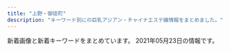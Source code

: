 ```yaml
---
title: "上野・御徒町"
description: "キーワード別にの巨乳アジアン・チャイナエステ嬢情報をまとめました。"
---
```


新着画像と新着キーワードをまとめています。
2021年05月23日の情報です。

<DmmAffiliateIns />
<KeywordTable
  shops={
    [
    {
        "name": "Dear -\u30c7\u30a3\u30a2-",
        "img_links": [],
        "station": "JR\u5fa1\u5f92\u753a\u99c5\u5317\u53e3",
        "url": "https://re.uouono.com/",
        "keywords": {}
    },
    {
        "keywords": {
            "D": 12,
            "87": 8,
            "86": 4,
            "84": 4,
            "C": 11
        },
        "name": "\u7652\u3057\u306e\u5bb6",
        "url": "http://www.iyashinoie-ueno.com/",
        "img_links": [
            "http://www.iyashinoie-ueno.com/files/018.jpg",
            "http://www.iyashinoie-ueno.com/images/staff_top2.jpg",
            "http://www.iyashinoie-ueno.com/files/001-02.jpg",
            "http://www.iyashinoie-ueno.com/files/018-02.jpg",
            "http://www.iyashinoie-ueno.com/images/end.jpg",
            "http://www.iyashinoie-ueno.com/files/001.jpg",
            "http://www.iyashinoie-ueno.com/images/staff_top.jpg",
            "http://www.iyashinoie-ueno.com/files/014-02.jpg",
            "http://www.iyashinoie-ueno.com/images/news_top.jpg",
            "http://www.iyashinoie-ueno.com/images/mobile.jpg",
            "http://www.iyashinoie-ueno.com/images/pick1.jpg",
            "http://www.iyashinoie-ueno.com/images/newgirls_top.jpg",
            "http://www.iyashinoie-ueno.com/files/014.jpg",
            "http://www.iyashinoie-ueno.com/files/019-02.jpg",
            "http://www.iyashinoie-ueno.com/images/top2.jpg",
            "http://www.iyashinoie-ueno.com/files/019.jpg"
        ],
        "station": "JR\u4e0a\u91ce\u99c5\u6d45\u8349\u53e3"
    },
    {
        "station": "JR\u5fa1\u5f92\u753a\u99c5\u5357\u53e3",
        "name": "\u30ab\u30eb\u30de\u30ea\u30be\u30fc\u30c8\uff06\u30b9\u30d1",
        "img_links": [
            "http://esthe-massage.black/images/tit4.png",
            "http://esthe-massage.black/images/cg10.jpg",
            "http://esthe-massage.black/images/index_bn_03.jpg",
            "http://esthe-massage.black/images/sta11.jpg",
            "http://esthe-massage.black/images/cg6.jpg",
            "http://esthe-massage.black/images/top.jpg",
            "http://esthe-massage.black/images/sys02.jpg",
            "http://esthe-massage.black/images/sta8.jpg",
            "http://esthe-massage.black/images/cg11.jpg",
            "http://esthe-massage.black/images/cg3.jpg",
            "http://esthe-massage.black/images/index_an_03.jpg",
            "http://esthe-massage.black/images/footer.jpg",
            "http://esthe-massage.black/images/cg8.jpg",
            "http://esthe-massage.black/images/index_an_04.jpg",
            "http://esthe-massage.black/images/index_bn_05.jpg",
            "http://esthe-massage.black/images/cg1.jpg",
            "http://esthe-massage.black/images/sys01.jpg",
            "http://esthe-massage.black/images/index_an_02.jpg",
            "http://esthe-massage.black/images/link_3.jpg",
            "http://esthe-massage.black/images/cg2.jpg",
            "http://esthe-massage.black/images/index_bn_02.jpg",
            "http://esthe-massage.black/images/sys03.jpg",
            "http://esthe-massage.black/images/index_an_06.jpg",
            "http://esthe-massage.black/images/tit5.png",
            "http://esthe-massage.black/images/cg12.jpg",
            "http://esthe-massage.black/images/te.png",
            "http://esthe-massage.black/images/sta3.jpg",
            "http://esthe-massage.black/images/cg5.jpg",
            "http://esthe-massage.black/images/sta10.jpg",
            "http://esthe-massage.black/images/tit2.png",
            "http://esthe-massage.black/images/sta12.jpg",
            "http://esthe-massage.black/images/sta6.jpg",
            "http://esthe-massage.black/images/sta5.jpg",
            "http://esthe-massage.black/images/index_bn_06.jpg",
            "http://esthe-massage.black/images/index_bn_01.jpg",
            "http://esthe-massage.black/images/acc.jpg",
            "http://esthe-massage.black/images/sta7.jpg",
            "http://esthe-massage.black/images/cg4.jpg",
            "http://esthe-massage.black/images/sta2.jpg",
            "http://esthe-massage.black/images/cg7.jpg",
            "http://esthe-massage.black/images/sta1.jpg",
            "http://esthe-massage.black/images/tit1.png",
            "http://esthe-massage.black/images/index_an_01.jpg",
            "http://esthe-massage.black/images/qr.jpg",
            "http://cdn.dino-es.com/images/logo/88x31DinoEs.png",
            "http://esthe-massage.black/images/index_an_05.jpg"
        ],
        "keywords": {
            "D": 16,
            "84": 8,
            "E": 4,
            "C": 4,
            "89": 4,
            "82": 30
        },
        "url": "http://esthe-massage.black/"
    },
    {
        "keywords": {},
        "img_links": [],
        "station": "JR\u5fa1\u5f92\u753a\u99c5\u5317\u53e3",
        "url": "http://ndyjp.com/",
        "name": "\u7652\u3057\u30d9\u30b9\u30c8"
    },
    {
        "name": "\u6708\u591c",
        "url": "http://www.rosa-es.info/",
        "station": "JR\u4e0a\u91ce\u99c5\u6d45\u8349\u53e3",
        "img_links": [
            "http://www.rosa-es.info/img/pic/int3.jpg",
            "http://www.rosa-es.info/staff/yuki2.jpg",
            "http://www.rosa-es.info/img/pic/int2.jpg",
            "http://www.rosa-es.info/img/loader.png",
            "http://www.rosa-es.info/staff/rara.jpg",
            "http://www.rosa-es.info/img/pic/slide_2.jpg",
            "http://www.rosa-es.info/img/pic/int4.jpg",
            "http://www.rosa-es.info/staff/yuri.jpg",
            "http://www.rosa-es.info/staff/koko1.jpg",
            "http://www.rosa-es.info/staff/yumi1.jpg",
            "http://www.rosa-es.info/staff/yuri2.jpg",
            "http://www.rosa-es.info/staff/nana.jpg",
            "http://www.rosa-es.info/staff/nana1.jpg",
            "http://www.rosa-es.info/staff/yumi.jpg",
            "http://www.rosa-es.info/staff/koko.jpg",
            "http://www.rosa-es.info/staff/yuri1.jpg",
            "http://www.rosa-es.info/staff/yuki1.jpg",
            "http://www.rosa-es.info/img/pic/slide_1.jpg",
            "http://www.rosa-es.info/staff/yumi2.jpg",
            "http://www.rosa-es.info/img/pic/int1.jpg",
            "http://www.rosa-es.info/staff/rara1.jpg",
            "http://www.rosa-es.info/staff/rara2.jpg",
            "http://www.rosa-es.info/staff/koko2.jpg",
            "http://www.rosa-es.info/staff/yuki.jpg",
            "http://www.rosa-es.info/staff/nana2.jpg"
        ],
        "keywords": {
            "E": 6,
            "85": 1,
            "D": 4,
            "88": 1,
            "86": 2,
            "89": 1,
            "87": 1,
            "C": 2
        }
    },
    {
        "name": "\u7652\u3057\u306e\u5bb6",
        "img_links": [
            "http://www.iyashinoie.mensest.com/files/002.jpg",
            "http://www.iyashinoie.mensest.com/img/stb.jpg",
            "http://www.iyashinoie.mensest.com/img/stt.jpg",
            "http://www.iyashinoie.mensest.com/files/006.jpg",
            "http://www.iyashinoie.mensest.com/img/nav-006.png",
            "http://www.iyashinoie.mensest.com/img/nav-003.png",
            "http://www.iyashinoie.mensest.com/files/001.jpg",
            "http://www.iyashinoie.mensest.com/files/003.jpg",
            "http://www.iyashinoie.mensest.com/img/tel.png",
            "http://www.iyashinoie.mensest.com/img/nav-001.png",
            "http://www.iyashinoie.mensest.com/img/nav-005.png",
            "http://www.iyashinoie.mensest.com/img/nav-002.png",
            "http://www.iyashinoie.mensest.com/img/top01.png",
            "http://www.iyashinoie.mensest.com/files/005.jpg",
            "http://www.iyashinoie.mensest.com/img/nav-004.png"
        ],
        "station": "\u6d45\u8349\u99c5",
        "keywords": {
            "C": 1,
            "86": 2,
            "87": 3,
            "D": 4
        },
        "url": "http://www.iyashinoie.mensest.com/"
    },
    {
        "img_links": [
            "http://rlx-sln.com/media/sites/9/2020/07/top-1.jpg",
            "http://rlx-sln.com/media/sites/9/2021/03/flash1.jpg",
            "http://rlx-sln.com/media/sites/9/elementor/thumbs/3-p4vcsirf2pwoegxv22jwfvv8tgr5spuhbe5nui6oc8.jpg",
            "http://rlx-sln.com/media/sites/9/2021/03/2.jpg",
            "http://rlx-sln.com/media/sites/9/2021/03/3.jpg",
            "http://rlx-sln.com/media/sites/9/elementor/thumbs/2-p4vcs2s5ujasx3l2ndn8rhwepwxx5v31l72eosuda0.jpg",
            "http://rlx-sln.com/media/sites/9/elementor/thumbs/1-p4vcrlv2finn449ne6byim640z9bbb7vivbo1tjge0.jpg",
            "http://rlx-sln.com/media/sites/9/2021/04/1.jpg",
            "http://rlx-sln.com/media/sites/9/2021/03/flash2.jpg",
            "http://rlx-sln.com/media/sites/9/2021/04/1-1.jpg",
            "http://rlx-sln.com/media/sites/9/2021/04/2.jpg",
            "http://rlx-sln.com/media/sites/9/2021/03/1.jpg"
        ],
        "name": "yoyo20\u30fbyoyo\u306f\u305f\u3061",
        "keywords": {
            "D": 56,
            "87": 28,
            "83": 14,
            "85": 14,
            "E": 14,
            "82": 14,
            "86": 14,
            "88": 42,
            "89": 14,
            "C": 70
        },
        "station": "\u6d45\u8349\u99c5A1\u51fa\u53e3",
        "url": "http://rlx-sln.com/"
    },
    {
        "name": "\u30e1\u30a2\u30ea\u30fc",
        "keywords": {},
        "station": "JR\u4e0a\u91ce\u99c5\u5165\u8c37\u53e3",
        "url": "http://mary.est-u.com/",
        "img_links": [
            "http://mary.est-u.com/images/index_01.jpg",
            "http://mary.est-u.com/images/cc.jpg",
            "http://mary.est-u.com/images/s1.jpg",
            "http://mary.est-u.com/images/index_07.jpg",
            "http://mary.est-u.com/images/index_14.jpg",
            "http://mary.est-u.com/images/index_03.jpg",
            "http://mary.est-u.com/images/index_02.jpg",
            "http://mary.est-u.com/images/2.jpg"
        ]
    },
    {
        "keywords": {
            "E": 13,
            "G": 26,
            "88": 26,
            "F": 7,
            "86": 26,
            "D": 59,
            "87": 46,
            "89": 7
        },
        "station": "JR\u5fa1\u5f92\u753a\u99c5\u5317\u53e3",
        "img_links": [
            "http://www.yumenokoi.masg.info/files/006.jpg",
            "http://www.yumenokoi.masg.info/files/025-02.jpg",
            "http://www.yumenokoi.masg.info/photo_news/upimg/63687607e4ea1479a4_0.jpg",
            "http://www.yumenokoi.masg.info/files/017-02.jpg",
            "http://www.yumenokoi.masg.info/files/015.jpg",
            "http://www.yumenokoi.masg.info/images/tel2.png",
            "http://www.yumenokoi.masg.info/images/service/s05.jpg",
            "http://www.yumenokoi.masg.info/files/010.jpg",
            "http://www.yumenokoi.masg.info/files/025.jpg",
            "http://www.yumenokoi.masg.info/images/slider-img001.jpg",
            "http://www.yumenokoi.masg.info/files/009.jpg",
            "http://www.yumenokoi.masg.info/images/m4.jpg",
            "http://www.yumenokoi.masg.info/images/m2.jpg",
            "http://www.yumenokoi.masg.info/files/018.jpg",
            "http://www.yumenokoi.masg.info/images/rsubt7.png",
            "http://www.yumenokoi.masg.info/images/rsubt5.png",
            "http://www.yumenokoi.masg.info/files/023.jpg",
            "http://www.yumenokoi.masg.info/files/023-02.jpg",
            "http://www.yumenokoi.masg.info/files/002.jpg",
            "http://www.yumenokoi.masg.info/files/006-02.jpg",
            "http://www.yumenokoi.masg.info/files/010-02.jpg",
            "http://www.yumenokoi.masg.info/files/026-02.jpg",
            "http://www.yumenokoi.masg.info/files/018-02.jpg",
            "http://www.yumenokoi.masg.info/files/024-02.jpg",
            "http://www.yumenokoi.masg.info/files/011-02.jpg",
            "http://www.yumenokoi.masg.info/files/008-02.jpg",
            "http://www.yumenokoi.masg.info/files/027.jpg",
            "http://www.yumenokoi.masg.info/images/service/s06.jpg",
            "http://www.yumenokoi.masg.info/files/011.jpg",
            "http://www.yumenokoi.masg.info/files/015-02.jpg",
            "http://www.yumenokoi.masg.info/images/slider-img002.jpg",
            "http://www.yumenokoi.masg.info/images/rsubt6.png",
            "http://www.yumenokoi.masg.info/images/b-tel.png",
            "http://www.yumenokoi.masg.info/files/027-02.jpg",
            "http://www.yumenokoi.masg.info/files/009-02.jpg",
            "http://www.yumenokoi.masg.info/files/021.jpg",
            "http://www.yumenokoi.masg.info/files/016-02.jpg",
            "http://www.yumenokoi.masg.info/images/service/s04.jpg",
            "http://www.yumenokoi.masg.info/files/021-02.jpg",
            "http://www.yumenokoi.masg.info/files/016.jpg",
            "http://www.yumenokoi.masg.info/images/rsubt4.png",
            "http://www.yumenokoi.masg.info/images/rsubt2.png",
            "http://www.yumenokoi.masg.info/images/service/s02.jpg",
            "http://www.yumenokoi.masg.info/images/service/s01.jpg",
            "http://www.yumenokoi.masg.info/files/002-02.jpg",
            "http://www.yumenokoi.masg.info/images/b-online.png",
            "http://www.yumenokoi.masg.info/images/m3.jpg",
            "http://www.yumenokoi.masg.info/files/008.jpg",
            "http://www.yumenokoi.masg.info/images/rsubt3.png",
            "http://www.yumenokoi.masg.info/files/026.jpg",
            "http://www.yumenokoi.masg.info/images/m1.jpg",
            "http://www.yumenokoi.masg.info/files/017.jpg",
            "http://www.yumenokoi.masg.info/images/service/s03.jpg",
            "http://www.yumenokoi.masg.info/images/m6.jpg",
            "http://www.yumenokoi.masg.info/images/rsubt1.png",
            "http://www.yumenokoi.masg.info/files/024.jpg"
        ],
        "url": "http://www.yumenokoi.masg.info/",
        "name": "\u5922\u306e\u604b"
    },
    {
        "keywords": {
            "E": 1,
            "87": 2,
            "83": 1,
            "D": 3,
            "88": 2,
            "C": 16,
            "86": 7
        },
        "img_links": [
            "http://biki-massage.work/img/st6.jpg",
            "http://biki-massage.work/img/s1.jpg",
            "http://biki-massage.work/img/nos.jpg",
            "http://biki-massage.work/sp/img/s2.jpg",
            "http://biki-massage.work/img/sta5.jpg",
            "http://biki-massage.work/img/botton.jpg",
            "http://biki-massage.work/sp/img/t-t.jpg",
            "http://biki-massage.work/sp/img/cam.jpg",
            "http://biki-massage.work/img/s3.jpg",
            "http://biki-massage.work/sp/img/s4.jpg",
            "http://biki-massage.work/img/s5.jpg",
            "http://biki-massage.work/sp/img/pic.jpg",
            "http://biki-massage.work/img/st3.jpg",
            "http://biki-massage.work/sp/img/info.jpg",
            "http://biki-massage.work/sp/img/tel.jpg",
            "http://biki-massage.work/img/sta4.jpg",
            "http://biki-massage.work/sp/img/p2.jpg",
            "http://biki-massage.work/sp/img/botton.jpg",
            "http://biki-massage.work/sp/img/sys.jpg",
            "http://biki-massage.work/img/s4.jpg",
            "http://biki-massage.work/sp/img/s6.jpg",
            "http://biki-massage.work/sp/img/s1.jpg",
            "http://biki-massage.work/sp/img/add.jpg",
            "http://biki-massage.work/img/st4.jpg",
            "http://biki-massage.work/img/fla2.jpg",
            "http://biki-massage.work/img/sta1.jpg",
            "http://biki-massage.work/img/fla3.jpg",
            "http://biki-massage.work/sp/img/time.jpg",
            "http://biki-massage.work/img/s6.jpg",
            "http://biki-massage.work/img/campian.jpg",
            "http://biki-massage.work/img/s2.jpg",
            "http://biki-massage.work/img/sta2.jpg",
            "http://biki-massage.work/sp/img/t-r.jpg",
            "http://biki-massage.work/sp/img/t-a.jpg",
            "http://biki-massage.work/sp/img/s3.jpg",
            "http://biki-massage.work/img/head.jpg",
            "http://biki-massage.work/img/st1.jpg",
            "http://biki-massage.work/sp/img/p6.jpg",
            "http://biki-massage.work/sp/img/s5.jpg",
            "http://biki-massage.work/img/sta6.jpg",
            "http://biki-massage.work/img/st2.jpg",
            "http://biki-massage.work/sp/img/p3.jpg",
            "http://biki-massage.work/img/sta3.jpg",
            "http://biki-massage.work/img/mo.png",
            "http://biki-massage.work/sp/img/t-o.jpg",
            "http://biki-massage.work/img/fla1.jpg",
            "http://biki-massage.work/sp/img/t-s.jpg",
            "http://biki-massage.work/img/st5.jpg",
            "http://biki-massage.work/sp/img/pc.jpg",
            "http://biki-massage.work/sp/img/tit.jpg"
        ],
        "station": "JR\u5fa1\u5f92\u753a\u99c5\u5317\u53e3",
        "url": "http://biki-massage.work/",
        "name": "\u5a9a\u59eb\uff5e\u30d3\u30ad\uff5e"
    },
    {
        "img_links": [
            "http://chloe.est-u.com/images/index_01.jpg",
            "http://chloe.est-u.com/images/a1.jpg",
            "http://chloe.est-u.com/images/a2.jpg",
            "http://chloe.est-u.com/images/index_14.jpg",
            "http://chloe.est-u.com/images/3.jpg",
            "http://chloe.est-u.com/images/a3.jpg",
            "http://chloe.est-u.com/images/s1.jpg",
            "http://chloe.est-u.com/images/index_07.jpg",
            "http://chloe.est-u.com/images/cc.jpg",
            "http://chloe.est-u.com/images/index_03.jpg",
            "http://chloe.est-u.com/images/index_02.jpg",
            "http://chloe.est-u.com/images/2.jpg"
        ],
        "url": "http://chloe.est-u.com/",
        "keywords": {},
        "station": "JR\u5fa1\u5f92\u753a\u99c5\u5357\u53e3",
        "name": "CHLOE"
    },
    {
        "station": "JR\u5fa1\u5f92\u753a\u99c5\u5317\u53e3",
        "name": "Lucky \u30e9\u30c3\u30ad\u30fc",
        "keywords": {},
        "img_links": [
            "http://o-lucky.work/sp/images/int1.jpg",
            "http://o-lucky.work/images/b1.jpg",
            "http://o-lucky.work/sp/images/sys1.jpg",
            "http://o-lucky.work/images/sm.jpg",
            "http://o-lucky.work/staff/koko.jpg",
            "http://o-lucky.work/sp/staff/koko.jpg",
            "http://o-lucky.work/sp/images/newsb.jpg",
            "http://o-lucky.work/sp/images/int3.jpg",
            "http://o-lucky.work/sp/staff/yuyu.jpg",
            "http://o-lucky.work/images/3.jpg",
            "http://o-lucky.work/staff/sakura.jpg",
            "http://o-lucky.work/sp/menu/staff.jpg",
            "http://o-lucky.work/images/sys2.jpg",
            "http://o-lucky.work/img/koko1.jpg",
            "http://o-lucky.work/images/interior_t.jpg",
            "http://o-lucky.work/sp/staff/ruru.jpg",
            "http://o-lucky.work/sp/images/topgirl.jpg",
            "http://o-lucky.work/sp/images/top.jpg",
            "http://o-lucky.work/sp/images/int2.jpg",
            "http://o-lucky.work/images/mobile.jpg",
            "http://o-lucky.work/img/ruru1.jpg",
            "http://o-lucky.work/staff/ruru.jpg",
            "http://o-lucky.work/sp/images/ac1.jpg",
            "http://o-lucky.work/images/b2.jpg",
            "http://o-lucky.work/sp/images/head.jpg",
            "http://o-lucky.work/sp/images/b3.jpg",
            "http://o-lucky.work/images/int2.jpg",
            "http://o-lucky.work/sp/images/sys3.jpg",
            "http://o-lucky.work/sp/img/sayaka1.jpg",
            "http://o-lucky.work/images/int1.jpg",
            "http://o-lucky.work/images/sys1.jpg",
            "http://o-lucky.work/images/staff_t.jpg",
            "http://o-lucky.work/images/b3.jpg",
            "http://o-lucky.work/sp/staff/nana.jpg",
            "http://o-lucky.work/img/yuyu1.jpg",
            "http://o-lucky.work/images/8.jpg",
            "http://o-lucky.work/images/4.jpg",
            "http://o-lucky.work/staff/nana.jpg",
            "http://o-lucky.work/images/1.jpg",
            "http://o-lucky.work/sp/images/pc.jpg",
            "http://o-lucky.work/images/head.jpg",
            "http://o-lucky.work/sp/staff/sakura.jpg",
            "http://o-lucky.work/sp/img/koko1.jpg",
            "http://o-lucky.work/sp/images/news.jpg",
            "http://o-lucky.work/sp/menu/interior.jpg",
            "http://o-lucky.work/sp/images/staff_t.jpg",
            "http://o-lucky.work/images/line.png",
            "http://o-lucky.work/sp/staff/kana.jpg",
            "http://o-lucky.work/sp/images/b2.jpg",
            "http://o-lucky.work/img/sayaka1.jpg",
            "http://o-lucky.work/sp/staff/sayaka.jpg",
            "http://o-lucky.work/sp/images/tel.jpg",
            "http://o-lucky.work/staff/kana.jpg",
            "http://o-lucky.work/images/5.jpg",
            "http://o-lucky.work/sp/img/nana1.jpg",
            "http://o-lucky.work/sp/images/int4.jpg",
            "http://o-lucky.work/sp/images/b1.jpg",
            "http://o-lucky.work/img/sakura1.jpg",
            "http://o-lucky.work/sp/images/footer.jpg",
            "http://o-lucky.work/images/7.jpg",
            "http://o-lucky.work/sp/img/yuyu1.jpg",
            "http://o-lucky.work/sp/images/menu/top.jpg",
            "http://o-lucky.work/images/tr.jpg",
            "http://o-lucky.work/staff/yuyu.jpg",
            "http://o-lucky.work/sp/images/menu/staff.jpg",
            "http://o-lucky.work/img/kana1.jpg",
            "http://o-lucky.work/sp/images/sys2.jpg",
            "http://o-lucky.work/sp/img/ruru1.jpg",
            "http://o-lucky.work/images/6.jpg",
            "http://o-lucky.work/sp/images/interior_t.jpg",
            "http://o-lucky.work/sp/img/kana1.jpg",
            "http://o-lucky.work/staff/sayaka.jpg",
            "http://o-lucky.work/img/nana1.jpg",
            "http://o-lucky.work/sp/img/sakura1.jpg",
            "http://o-lucky.work/images/news.jpg",
            "http://o-lucky.work/sp/images/rec1.jpg",
            "http://o-lucky.work/sp/menu/top.jpg"
        ],
        "url": "http://o-lucky.work/"
    },
    {
        "keywords": {},
        "img_links": [
            "http://lena.este.work/images/mainvisual1_left.jpg",
            "http://lena.este.work/images_staff/staff-2.jpg",
            "http://lena.este.work/images/bnr_468_60.jpg",
            "http://lena.este.work/images/bnr_200_40.jpg",
            "http://lena.este.work/images/mainvisual_txt.png",
            "http://lena.este.work/images_staff/momo.jpg",
            "http://lena.este.work/images/mainvisual1_right.jpg",
            "http://lena.este.work/images/no_image.jpg",
            "http://lena.este.work/images/mainvisual2_right.jpg",
            "http://lena.este.work/images_staff/staff-4.jpg",
            "http://lena.este.work/images_staff/staff-1.jpg",
            "http://lena.este.work/images/bnr_88_31.jpg",
            "http://lena.este.work/images/bnr_160_45.jpg",
            "http://lena.este.work/images/mainvisual2_left.jpg",
            "http://lena.este.work/images/line.png",
            "http://lena.este.work/images_staff/staff-3.jpg"
        ],
        "url": "http://lena.este.work/",
        "station": "\u6e6f\u5cf6\u99c5",
        "name": "\u30a2\u30ed\u30de\u30ed\u30ea\u30fc\u30bf"
    },
    {
        "station": "JR\u5fa1\u5f92\u753a\u99c5\u5357\u53e3",
        "img_links": [
            "http://es-en.info/images/staff_t.jpg",
            "http://es-en.info/sp/images/interior_t.png",
            "http://es-en.info/sp/img/yuyu1.jpg",
            "http://es-en.info/sp/images/int1.jpg",
            "http://es-en.info/sp/images/int2.jpg",
            "http://es-en.info/sp/images/sisu.png",
            "http://es-en.info/images/sm.jpg",
            "http://es-en.info/images/sys1.png",
            "http://es-en.info/sp/images/topgirl.jpg",
            "http://es-en.info/sp/staff/natumi.jpg",
            "http://es-en.info/images/interior.png",
            "http://es-en.info/images/rem.jpg",
            "http://es-en.info/img/zb.jpg",
            "http://es-en.info/images/interior_t.jpg",
            "http://es-en.info/images/news.jpg",
            "http://es-en.info/sp/images/news.jpg",
            "http://es-en.info/sp/images/staff_t.png",
            "http://es-en.info/sp/images/ac1.jpg",
            "http://es-en.info/sp/images/sys3.jpg",
            "http://es-en.info/img/yuki.jpg",
            "http://es-en.info/sp/menu/interior.jpg",
            "http://es-en.info/sp/images/sisu_t.jpg",
            "http://es-en.info/sp/images/tel.jpg",
            "http://es-en.info/sp/images/top.jpg",
            "http://es-en.info/images/9.jpg",
            "http://es-en.info/sp/staff/yuyu.jpg",
            "http://es-en.info/img/yuyu1.jpg",
            "http://es-en.info/images/mobile.jpg",
            "http://es-en.info/sp/images/sys1.jpg",
            "http://es-en.info/sp/img/natumi1.jpg",
            "http://es-en.info/sp/images/rec2.png",
            "http://es-en.info/img/yuyu.jpg",
            "http://es-en.info/sp/images/head.jpg",
            "http://es-en.info/images/head.jpg",
            "http://es-en.info/sp/img/yuki1.jpg",
            "http://es-en.info/images/7.jpg",
            "http://es-en.info/sp/images/footer.jpg",
            "http://es-en.info/img/natumi1.jpg",
            "http://es-en.info/img/natumi.jpg",
            "http://es-en.info/sp/images/rec3.png",
            "http://es-en.info/sp/images/time.png",
            "http://es-en.info/images/12.jpg",
            "http://es-en.info/images/info.png",
            "http://es-en.info/sp/menu/staff.jpg",
            "http://es-en.info/sp/images/sys2.jpg",
            "http://es-en.info/img/yuki1.jpg",
            "http://es-en.info/sp/images/int3.jpg",
            "http://es-en.info/sp/staff/yuki.jpg",
            "http://es-en.info/sp/menu/top.jpg",
            "http://es-en.info/sp/images/sys4.png",
            "http://es-en.info/sp/images/newsb.png",
            "http://es-en.info/sp/images/rec1.png",
            "http://es-en.info/sp/images/pc.jpg",
            "http://es-en.info/sp/images/int1.png"
        ],
        "name": "\u5b89\u5fc3\u5802",
        "keywords": {
            "87": 1
        },
        "url": "http://es-en.info/"
    },
    {
        "keywords": {
            "C": 1
        },
        "name": "\u30b9\u30d1 \u30a2\u30e2\u30fc\u30ec",
        "img_links": [
            "http://spa-amore.info/uploads/rubyes/2019/07/img_4390.jpg",
            "http://spa-amore.info/uploads/rubyes/2019/10/img_5017.jpg",
            "http://spa-amore.info/uploads/rubyes/2017/02/bnr_side_03.png",
            "http://spa-amore.info/uploads/rubyes/2017/02/img_info_04.png",
            "http://spa-amore.info/uploads/rubyes/2018/06/img_6517de79a84e589afe69cac1.jpg",
            "http://spa-amore.info/uploads/rubyes/2017/02/btn_top_02.png",
            "http://spa-amore.info/uploads/rubyes/2019/10/img_4995.jpg",
            "http://spa-amore.info/uploads/rubyes/2019/12/img_3765.jpg",
            "http://spa-amore.info/uploads/rubyes/2017/02/btn_top_01.png",
            "http://spa-amore.info/uploads/rubyes/2020/05/img_4838.jpg",
            "http://spa-amore.info/uploads/rubyes/2018/11/img_2998.png",
            "http://spa-amore.info/uploads/rubyes/2017/02/icon_flower.png",
            "http://spa-amore.info/uploads/rubyes/2018/12/ad_7z8_720.png",
            "http://spa-amore.info/uploads/rubyes/2017/02/subvisual_qa.png",
            "http://spa-amore.info/uploads/rubyes/2017/02/bnr_side_01.png",
            "http://spa-amore.info/uploads/rubyes/2017/02/btn_top_03.png",
            "http://spa-amore.info/uploads/rubyes/2019/12/img_3761.jpg",
            "http://spa-amore.info/uploads/rubyes/2017/02/img_info_03.png",
            "http://spa-amore.info/uploads/rubyes/2017/02/subvisual_contact.png",
            "http://spa-amore.info/uploads/rubyes/2018/06/img_6484de79a84e589afe69cac1.jpg",
            "http://spa-amore.info/uploads/rubyes/2020/11/img_6654.jpg",
            "http://spa-amore.info/uploads/rubyes/2018/06/img_6509de79a84e589afe69cac1.jpg",
            "http://spa-amore.info/uploads/rubyes/2017/02/subvisual_magazine.png",
            "http://spa-amore.info/uploads/rubyes/2017/02/wifi.jpg",
            "http://spa-amore.info/uploads/rubyes/2017/02/img_info_05.png",
            "http://spa-amore.info/uploads/rubyes/2019/12/img_3763.jpg",
            "http://spa-amore.info/uploads/rubyes/2020/01/img_5610-1919x2560.jpg",
            "http://spa-amore.info/uploads/rubyes/2018/06/wechatimg111.jpeg",
            "http://spa-amore.info/uploads/rubyes/2018/12/ad-7z8-s.png",
            "http://spa-amore.info/uploads/rubyes/2019/04/img_3767.jpg",
            "http://spa-amore.info/uploads/rubyes/2017/02/subvisual_link.png",
            "http://spa-amore.info/uploads/rubyes/2017/02/img_info_06.png",
            "http://spa-amore.info/uploads/rubyes/2018/06/bnr_side_041.png",
            "http://spa-amore.info/uploads/rubyes/2019/04/img_3768.jpg",
            "http://spa-amore.info/uploads/rubyes/2020/03/lili.jpeg",
            "http://spa-amore.info/uploads/rubyes/2017/02/subvisual_reserve.png",
            "http://spa-amore.info/uploads/rubyes/2017/02/img_info_01.png",
            "http://spa-amore.info/uploads/rubyes/2018/06/img_6526de79a84e589afe69cac1.jpg",
            "http://spa-amore.info/uploads/rubyes/2017/02/treatment.png",
            "http://spa-amore.info/uploads/rubyes/images/icon_flower.png",
            "http://spa-amore.info/uploads/rubyes/images/p01.png",
            "http://spa-amore.info/uploads/rubyes/2017/03/img_bnr_concept.png",
            "http://spa-amore.info/uploads/rubyes/2017/02/subvisual_info.png",
            "http://spa-amore.info/uploads/rubyes/2017/02/img_info_02.png",
            "http://spa-amore.info/uploads/rubyes/2017/02/subvisual_enquete.png",
            "http://spa-amore.info/uploads/rubyes/2018/06/tel.jpg",
            "http://spa-amore.info/uploads/rubyes/2017/02/bnr_side_05.png",
            "http://spa-amore.info/uploads/rubyes/2017/02/bnr_side_credit.png",
            "http://spa-amore.info/\thttp:/spa-amore.info/uploads/rubyes/2019/03/ivent2.jpeg",
            "http://spa-amore.info/uploads/rubyes/2017/02/bnr_side_02.png",
            "http://spa-amore.info/uploads/rubyes/2019/12/img_3766.jpg",
            "http://spa-amore.info/uploads/rubyes/2017/02/subvisual_link-1000x144.png",
            "http://spa-amore.info/uploads/rubyes/2019/10/img_4997.jpg",
            "http://spa-amore.info/uploads/rubyes/2020/11/img_6655.jpg",
            "http://spa-amore.info/uploads/rubyes/2019/03/img_35012.jpg",
            "http://spa-amore.info/uploads/rubyes/images/no-photo.jpg",
            "http://spa-amore.info/uploads/rubyes/images/subvisual_staff.png",
            "http://spa-amore.info/uploads/rubyes/2020/12/img_6829.jpg",
            "http://spa-amore.info/uploads/rubyes/2019/03/img_35011.jpg"
        ],
        "station": "JR\u5fa1\u5f92\u753a\u99c5\u5317\u53e3",
        "url": "http://spa-amore.info/"
    },
    {
        "keywords": {},
        "station": "JR\u5fa1\u5f92\u753a\u99c5\u5317\u53e3",
        "name": "\u30d5\u30a1\u30f3\u30bf\u30b8\u30fc",
        "url": "http://www.itoshii.tokyo/",
        "img_links": []
    },
    {
        "station": "JR\u5fa1\u5f92\u753a\u99c5\u5357\u53e3",
        "keywords": {
            "85": 2,
            "90": 2,
            "84": 2,
            "83": 2
        },
        "url": "https://okachi-mg.com/",
        "img_links": [
            "http://www.okachi-mg.com/images/index_09.png",
            "http://www.okachi-mg.com/images/index_19.jpg",
            "http://www.okachi-mg.com/images/esk1.jpg",
            "http://www.okachi-mg.com/images/4.jpg",
            "https://okachi-mg.com/images/index_20.jpg",
            "https://okachi-mg.com/images/1.jpg",
            "http://www.okachi-mg.com/images/index_08.png",
            "https://okachi-mg.com/images/ks21-13.jpg",
            "https://okachi-mg.com/images/index_19.jpg",
            "http://www.okachi-mg.com/images/ks20-9.jpg",
            "https://okachi-mg.com/images/index_06.png",
            "http://www.okachi-mg.com/images/1.jpg",
            "http://www.okachi-mg.com/images/index_18.jpg",
            "https://okachi-mg.com/images/index_09.png",
            "https://okachi-mg.com/images/esk1.jpg",
            "https://okachi-mg.com/images/ks21-10.jpg",
            "https://okachi-mg.com/images/ks21-4.jpg",
            "https://okachi-mg.com/images/index_07.png",
            "http://www.okachi-mg.com/images/ks20-9t.jpg",
            "https://okachi-mg.com/images/index_18.jpg",
            "https://okachi-mg.com/images/index_02.png",
            "http://www.okachi-mg.com/images/index_06.png",
            "http://www.okachi-mg.com/images/a0.jpg",
            "http://www.okachi-mg.com/images/index_02.png",
            "http://www.okachi-mg.com/images/index_03.png",
            "https://okachi-mg.com/images/ks20-9.jpg",
            "https://okachi-mg.com/images/4.jpg",
            "http://www.okachi-mg.com/images/index_05.png",
            "http://www.okachi-mg.com/images/index_20.jpg",
            "https://okachi-mg.com/images/ks20-9t.jpg",
            "https://okachi-mg.com/images/index_05.png",
            "https://okachi-mg.com/images/index_03.png",
            "http://www.okachi-mg.com/images/ks21-13.jpg",
            "https://okachi-mg.com/images/a0.jpg",
            "http://www.okachi-mg.com/images/ks21-4.jpg",
            "http://www.okachi-mg.com/images/index_07.png",
            "https://okachi-mg.com/images/index_08.png",
            "http://www.okachi-mg.com/images/ks21-10.jpg"
        ],
        "name": "\u559c\u624b-\u304d\u3057\u3085-"
    },
    {
        "name": "ZOEY \u30be\u30fc\u30a4",
        "station": "JR\u5fa1\u5f92\u753a\u99c5\u5357\u53e3",
        "url": "http://zoey.mssg.jp",
        "keywords": {},
        "img_links": [
            "http://zoey.mssg.jp/images/top/top_03.jpg",
            "http://zoey.mssg.jp/images/staff_image/staf_010a.jpg",
            "http://zoey.mssg.jp/images/top/top_08.png",
            "http://zoey.mssg.jp/images/top/top_05.jpg",
            "http://zoey.mssg.jp/images/page_top.png",
            "http://zoey.mssg.jp/images/home/top.jpg",
            "http://zoey.mssg.jp/images/top/top_02.jpg",
            "http://zoey.mssg.jp/images/top/top_04.jpg",
            "http://zoey.mssg.jp/images/top/top_06.jpg",
            "http://zoey.mssg.jp/images/top/top_01.jpg"
        ]
    },
    {
        "keywords": {
            "84": 1,
            "90": 1,
            "85": 1
        },
        "name": "\u30aa\u30a2\u30b7\u30b9",
        "url": "https://20oasis.com/",
        "img_links": [
            "https://20oasis.com/images/os21-7.jpg",
            "https://20oasis.com/images/index_20.jpg",
            "https://20oasis.com/images/os21-10.jpg",
            "https://20oasis.com/images/index_08.png",
            "https://20oasis.com/images/eso21-1.jpg",
            "https://20oasis.com/images/4.jpg",
            "https://20oasis.com/images/index_02.png",
            "https://20oasis.com/images/index_05.png",
            "https://20oasis.com/images/14.jpg",
            "https://20oasis.com/images/os21-11.jpg",
            "https://20oasis.com/images/index_07.png",
            "https://20oasis.com/images/1.jpg",
            "https://20oasis.com/images/index_06.png",
            "https://20oasis.com/images/os21-14.jpg",
            "https://20oasis.com/images/index_09.png",
            "https://20oasis.com/images/a0.jpg",
            "https://20oasis.com/images/index_03.png"
        ],
        "station": "JR\u4e0a\u91ce\u99c5\u5165\u8c37\u53e3"
    },
    {
        "img_links": [
            "http://verybeauty.info/staffPhoto/s20200118192201.jpg",
            "http://verybeauty.info/staffPhoto/s20170527134756.jpg",
            "http://verybeauty.info/staffPhoto/s20191018113136.jpg",
            "http://verybeauty.info/images/mobile.jpg",
            "http://verybeauty.info/js/sliderLine/slide_prev.png",
            "http://verybeauty.info/staffPhoto/s20210415200422.jpg",
            "http://verybeauty.info/staffPhoto/b20210415200406.jpg",
            "http://verybeauty.info/images/store/05.jpg",
            "http://verybeauty.info/images/store/06.jpg",
            "http://verybeauty.info/staffPhoto/b20200531164041.jpg",
            "http://verybeauty.info/staffPhoto/s20201016143712.jpg",
            "http://verybeauty.info/images/store/01.jpg",
            "http://verybeauty.info/images/returnBtn.png",
            "http://verybeauty.info/staffPhoto/s20200531164502.jpg",
            "http://verybeauty.info/staffPhoto/b20191018113136.jpg",
            "http://verybeauty.info/images/store/02.jpg",
            "http://verybeauty.info/staffPhoto/b20170527134149.jpg",
            "http://verybeauty.info/staffPhoto/s20170527134149.jpg",
            "http://verybeauty.info/staffPhoto/b20201016143638.jpg",
            "http://verybeauty.info/staffPhoto/s20200531164041.jpg",
            "http://verybeauty.info/js/sliderLine/slide_next.png",
            "http://verybeauty.info/staffPhoto/s20201016143638.jpg",
            "http://verybeauty.info/staffPhoto/s20210415200406.jpg",
            "http://verybeauty.info/staffPhoto/b20170527134756.jpg"
        ],
        "keywords": {
            "85": 1,
            "D": 1,
            "88": 2,
            "86": 2
        },
        "name": "\u862d\u82b1 \u30e9\u30f3\u30ab",
        "station": "\u7530\u539f\u753a\u99c51\u756a\u51fa\u53e3",
        "url": "http://verybeauty.info/"
    },
    {
        "url": "http://www.sh-riraks.xyz/",
        "name": "\u5922\u306e\u8776\u3005",
        "keywords": {
            "C": 17
        },
        "img_links": [
            "http://www.sh-riraks.xyz/uploads/201130/1-201130132942Y6.jpg",
            "http://www.sh-riraks.xyz/uploads/201130/1-201130133145E0.jpg",
            "http://www.sh-riraks.xyz/uploads/200617/1-20061G54941Z9.jpg",
            "http://www.sh-riraks.xyz/img/ttl_mobile.png",
            "http://www.sh-riraks.xyz/uploads/200617/1-20061G54TIb.jpg",
            "http://www.sh-riraks.xyz/uploads/201130/1-201130132956292.jpg",
            "http://www.sh-riraks.xyz/uploads/181001/1-1Q001142IB48.jpg",
            "http://www.sh-riraks.xyz/uploads/200107/1-20010F92019226.jpg",
            "http://www.sh-riraks.xyz/uploads/201130/1-201130133045611.jpg",
            "http://www.sh-riraks.xyz/uploads/allimg/180604/1-1P60410212A02.jpg",
            "http://www.sh-riraks.xyz/img/ttl_wnew.png",
            "http://www.sh-riraks.xyz/img/ttl_staff.png",
            "http://www.sh-riraks.xyz/uploads/201130/1-20113013311Rc.jpg",
            "http://www.sh-riraks.xyz/uploads/180521/1-1P52116495SC.jpg",
            "http://www.sh-riraks.xyz/uploads/200617/1-20061G54ZQ14.jpg",
            "http://www.sh-riraks.xyz/uploads/181001/1-1Q001142T6406.jpg",
            "http://www.sh-riraks.xyz/img/ttl_girls.png",
            "http://www.sh-riraks.xyz/img/ttl_pickup.png",
            "http://www.sh-riraks.xyz/uploads/201130/1-201130133029220.jpg",
            "http://www.sh-riraks.xyz/uploads/190611/1-1Z611153S2561.jpg",
            "http://www.sh-riraks.xyz/uploads/201130/1-201130133012441.jpg",
            "http://www.sh-riraks.xyz/uploads/201130/1-201130133129441.jpg",
            "http://www.sh-riraks.xyz/uploads/201130/1-201130133215X9.jpg",
            "http://www.sh-riraks.xyz/uploads/180521/1-1P5211649103K.jpg",
            "http://www.sh-riraks.xyz/uploads/191015/1-1910151T03I48.jpg"
        ],
        "station": "JR\u5fa1\u5f92\u753a\u99c5\u5357\u53e3"
    },
    {
        "station": "JR\u5fa1\u5f92\u753a\u99c5\u5357\u53e3",
        "img_links": [
            "http://plumeria.mensest.work/media/sites/24/2021/03/1616730407-001.jpg",
            "http://plumeria.mensest.work/media/sites/24/2021/03/1615518146-room1.jpg",
            "http://plumeria.mensest.work/media/sites/24/2021/03/1615518151-room4.jpg",
            "http://plumeria.mensest.work/media/sites/24/2021/03/1615250789-030.jpg",
            "http://plumeria.mensest.work/media/sites/24/2021/03/1615518147-room2.jpg",
            "http://plumeria.mensest.work/media/sites/24/2021/03/1615251006-010.jpg",
            "http://plumeria.mensest.work/media/sites/24/elementor/thumbs/1615175401-tel-p5co93la4p4p6nk8mkhx9c6z87iqimku8jn80095m4.png",
            "http://plumeria.mensest.work/media/sites/24/2021/03/1615251116-070.jpg",
            "http://plumeria.mensest.work/media/sites/24/2021/03/1616730407-001-150x150.jpg",
            "http://plumeria.mensest.work/media/sites/24/2021/03/1615172497-img_top01.jpg",
            "http://plumeria.mensest.work/media/sites/24/2021/03/1616730353-002-150x150.jpg",
            "http://plumeria.mensest.work/media/sites/24/2021/03/1615967448-koko_200x40.png",
            "http://plumeria.mensest.work/media/sites/24/2021/03/1615518150-room3.jpg",
            "http://plumeria.mensest.work/media/sites/24/2021/03/1615974727-n.png",
            "http://plumeria.mensest.work/media/sites/24/2021/03/1615514241-l.jpg",
            "http://plumeria.mensest.work/media/sites/24/2021/03/1615250277-040.jpg",
            "http://plumeria.mensest.work/media/sites/24/2021/03/1615634026-000.jpg",
            "http://plumeria.mensest.work/media/sites/24/2021/03/1616730353-002.jpg",
            "http://plumeria.mensest.work/media/sites/24/2021/03/1616730881-003.jpg",
            "http://plumeria.mensest.work/media/sites/24/2021/03/1615514189-w.jpg",
            "http://plumeria.mensest.work/media/sites/24/2021/03/1615514231-t.jpg"
        ],
        "keywords": {
            "C": 16,
            "D": 30,
            "E": 18,
            "G": 32
        },
        "name": "\u30a2\u30ed\u30de\u30d7\u30eb\u30e1\u30ea\u30a2",
        "url": "http://plumeria.mensest.work/"
    },
    {
        "station": "JR\u5fa1\u5f92\u753a\u99c5\u5357\u53e3",
        "url": "https://moon-rabbit.info/",
        "name": "\u6708\u514e \u30b2\u30c3\u30c8",
        "keywords": {
            "\u30bb\u30af\u30b7\u30fc": 1,
            "85": 3,
            "C": 2,
            "D": 4,
            "E": 1,
            "86": 5,
            "88": 1,
            "87": 1
        },
        "img_links": [
            "https://moon-rabbit.info/staffPhoto/b20201027004342.jpg",
            "https://moon-rabbit.info/uploadfiles/images/campaignMoonRabbitInfo.jpg",
            "https://moon-rabbit.info/staffPhoto/s20201027003115.jpg",
            "https://moon-rabbit.info/images/store/03.jpg",
            "https://moon-rabbit.info/staffPhoto/b20201026233537.jpg",
            "https://moon-rabbit.info/staffPhoto/b20210221135204.jpg",
            "https://moon-rabbit.info/staffPhoto/s20210221135204.jpg",
            "https://moon-rabbit.info/staffPhoto/s20210416205502.jpg",
            "https://moon-rabbit.info/staffPhoto/b20210406172509.jpg",
            "https://moon-rabbit.info/staffPhoto/s20210406172509.jpg",
            "https://moon-rabbit.info/staffPhoto/b20210401213854.jpg",
            "https://moon-rabbit.info/images/returnBtn.png",
            "https://moon-rabbit.info/staffPhoto/b20201027002208.jpg",
            "https://moon-rabbit.info/staffPhoto/s20201026233537.jpg",
            "https://moon-rabbit.info/images/store/04.jpg",
            "https://moon-rabbit.info/images/store/01.jpg",
            "https://moon-rabbit.info/staffPhoto/b20201026233328.jpg",
            "https://moon-rabbit.info/images/store/02.jpg",
            "https://moon-rabbit.info/staffPhoto/b20201027011549.jpg",
            "https://moon-rabbit.info/js/sliderLine/slide_next.png",
            "https://moon-rabbit.info/staffPhoto/s20201026233328.jpg",
            "https://moon-rabbit.info/staffPhoto/s20210415212743.jpg",
            "https://moon-rabbit.info/images/mobile.jpg",
            "https://moon-rabbit.info/staffPhoto/b20210326172946.jpg",
            "https://moon-rabbit.info/staffPhoto/s20201027011627.jpg",
            "https://moon-rabbit.info/staffPhoto/b20201027003115.jpg",
            "https://moon-rabbit.info/staffPhoto/s20210507144547.jpg",
            "https://moon-rabbit.info/staffPhoto/b20201027011627.jpg",
            "https://moon-rabbit.info/staffPhoto/b20210416205502.jpg",
            "https://moon-rabbit.info/staffPhoto/b20201213182803.jpg",
            "https://moon-rabbit.info/staffPhoto/s20210507144730.jpg",
            "https://moon-rabbit.info/staffPhoto/s20201027004342.jpg",
            "https://moon-rabbit.info/staffPhoto/s20201027011549.jpg",
            "https://moon-rabbit.info/js/sliderLine/slide_prev.png",
            "https://moon-rabbit.info/staffPhoto/b20210507144730.jpg",
            "https://moon-rabbit.info/staffPhoto/b20210403124159.jpg",
            "https://moon-rabbit.info/staffPhoto/b20210507144547.jpg",
            "https://moon-rabbit.info/staffPhoto/s20210403124159.jpg",
            "https://moon-rabbit.info/staffPhoto/s20201026232438.jpg",
            "https://moon-rabbit.info/staffPhoto/s20210326172946.jpg",
            "https://moon-rabbit.info/staffPhoto/s20201027002208.jpg",
            "https://moon-rabbit.info/staffPhoto/s20210401213854.jpg",
            "https://moon-rabbit.info/staffPhoto/b20201026232438.jpg",
            "https://moon-rabbit.info/staffPhoto/b20210415212743.jpg",
            "https://moon-rabbit.info/staffPhoto/s20201213182803.jpg"
        ]
    },
    {
        "keywords": {
            "E": 6,
            "88": 7,
            "D": 10,
            "89": 33,
            "90": 5,
            "C": 26
        },
        "name": "\u30de\u30fc\u30ad\u30e5\u30ea\u30fcMERCURY",
        "img_links": [
            "http://www.foryou-es.info/img/hina2.jpg",
            "http://foryou-es.info/img/sia1.jpg",
            "http://www.foryou-es.info/sp/img/miki.png",
            "http://foryou-es.info/img/sara1.jpg",
            "http://foryou-es.info/images/koko_200x40.png",
            "http://foryou-es.info/img/saki.png",
            "http://www.foryou-es.info/sp/staff/yuri.png",
            "http://foryou-es.info/img/honey3.jpg",
            "http://www.foryou-es.info/sp/images/news.png",
            "http://www.foryou-es.info/sp/img/miki2.jpg",
            "http://www.foryou-es.info/img/sia4.jpg",
            "http://foryou-es.info/images/interior1.png",
            "http://www.foryou-es.info/images/si.png",
            "http://www.foryou-es.info/sp/img/saki3.jpg",
            "http://www.foryou-es.info/sp/images/rec1.jpg",
            "http://foryou-es.info/images/sm.jpg",
            "http://www.foryou-es.info/img/yuri2.jpg",
            "http://www.foryou-es.info/img/yui1.jpg",
            "http://foryou-es.info/img/riko4.jpg",
            "http://foryou-es.info/img/sia3.jpg",
            "http://www.foryou-es.info/img/riko2.jpg",
            "http://www.foryou-es.info/images/koko_200x40.png",
            "http://www.foryou-es.info/img/hina1.jpg",
            "http://foryou-es.info/img/yui.png",
            "http://www.foryou-es.info/images/so.jpg",
            "http://foryou-es.info/img/yui2.jpg",
            "http://www.foryou-es.info/sp/img/rora4.jpg",
            "http://www.foryou-es.info/images/staff_t.jpg",
            "http://foryou-es.info/img/sia2.jpg",
            "http://foryou-es.info/img/yui1.jpg",
            "http://www.foryou-es.info/sp/images/rec2.jpg",
            "http://www.foryou-es.info/images/sa.jpg",
            "http://www.foryou-es.info/img/rora2.jpg",
            "http://foryou-es.info/img/sia4.jpg",
            "http://www.foryou-es.info/sp/img/seiko3.jpg",
            "http://www.foryou-es.info/img/miki3.jpg",
            "http://www.foryou-es.info/img/rora.png",
            "http://www.foryou-es.info/img/sia.png",
            "http://www.foryou-es.info/img/sara1.jpg",
            "http://www.foryou-es.info/img/sia2.jpg",
            "http://www.foryou-es.info/sp/img/honey1.jpg",
            "http://www.foryou-es.info/img/yui2.jpg",
            "http://foryou-es.info/img/honey1.jpg",
            "http://www.foryou-es.info/img/rora1.jpg",
            "http://foryou-es.info/img/miki3.jpg",
            "http://www.foryou-es.info/img/yuri1.jpg",
            "http://foryou-es.info/img/miki.png",
            "http://foryou-es.info/images/tel.png",
            "http://www.foryou-es.info/img/miki2.jpg",
            "http://www.foryou-es.info/images/rem.jpg",
            "http://www.foryou-es.info/images/tel.png",
            "http://www.foryou-es.info/img/honey.png",
            "http://www.foryou-es.info/images/tp.png",
            "http://www.foryou-es.info/sp/img/seiko1.jpg",
            "http://foryou-es.info/img/riko2.jpg",
            "http://www.foryou-es.info/img/miki1.jpg",
            "http://foryou-es.info/img/yuri2.jpg",
            "http://foryou-es.info/img/rora.png",
            "http://foryou-es.info/img/honey.png",
            "http://www.foryou-es.info/sp/images/pc.jpg",
            "http://foryou-es.info/img/yuri.png",
            "http://www.foryou-es.info/images/sm.jpg",
            "http://www.foryou-es.info/sp/img/honey2.jpg",
            "http://www.foryou-es.info/sp/staff/yui.png",
            "http://foryou-es.info/img/hina4.jpg",
            "http://foryou-es.info/img/honey2.jpg",
            "http://foryou-es.info/img/saki2.jpg",
            "http://www.foryou-es.info/sp/img/rora3.jpg",
            "http://foryou-es.info/images/ac.jpg",
            "http://www.foryou-es.info/img/miki.png",
            "http://www.foryou-es.info/img/saki1.jpg",
            "http://www.foryou-es.info/sp/images/head.jpg",
            "http://foryou-es.info/images/tt.png",
            "http://foryou-es.info/img/sara.png",
            "http://www.foryou-es.info/img/seiko.png",
            "http://foryou-es.info/img/rora4.jpg",
            "http://foryou-es.info/images/newface.jpg",
            "http://www.foryou-es.info/sp/images/time.jpg",
            "http://foryou-es.info/img/saki3.jpg",
            "http://www.foryou-es.info/images/news.jpg",
            "http://www.foryou-es.info/images/sirase.jpg",
            "http://foryou-es.info/images/interior.jpg",
            "http://www.foryou-es.info/sp/img/sara.png",
            "http://foryou-es.info/img/rora3.jpg",
            "http://www.foryou-es.info/images/info.jpg",
            "http://foryou-es.info/img/saki1.jpg",
            "http://www.foryou-es.info/sp/img/saki1.jpg",
            "http://foryou-es.info/img/riko.png",
            "http://foryou-es.info/img/miki1.jpg",
            "http://foryou-es.info/img/sara3.jpg",
            "http://www.foryou-es.info/img/saki3.jpg",
            "http://foryou-es.info/img/yui3.jpg",
            "http://www.foryou-es.info/images/interior.jpg",
            "http://foryou-es.info/img/yuri1.jpg",
            "http://www.foryou-es.info/sp/img/saki2.jpg",
            "http://foryou-es.info/images/info.jpg",
            "http://www.foryou-es.info/sp/img/rora2.jpg",
            "http://www.foryou-es.info/sp/img/seiko.png",
            "http://www.foryou-es.info/img/sara2.jpg",
            "http://foryou-es.info/img/hina2.jpg",
            "http://foryou-es.info/images/mobile.jpg",
            "http://www.foryou-es.info/sp/images/newsb.jpg",
            "http://foryou-es.info/img/riko1.jpg",
            "http://foryou-es.info/img/rora2.jpg",
            "http://foryou-es.info/images/zy.png",
            "http://www.foryou-es.info/img/riko.png",
            "http://foryou-es.info/img/rora1.jpg",
            "http://www.foryou-es.info/img/yui.png",
            "http://www.foryou-es.info/sp/img/miki1.jpg",
            "http://foryou-es.info/images/rem.jpg",
            "http://www.foryou-es.info/sp/img/saki.png",
            "http://www.foryou-es.info/images/interior_t.jpg",
            "http://www.foryou-es.info/img/honey3.jpg",
            "http://foryou-es.info/img/yuri3.jpg",
            "http://www.foryou-es.info/sp/images/staff_t.jpg",
            "http://www.foryou-es.info/sp/img/yui.png",
            "http://www.foryou-es.info/sp/images/sm.jpg",
            "http://www.foryou-es.info/img/sia1.jpg",
            "http://foryou-es.info/img/miki2.jpg",
            "http://www.foryou-es.info/sp/menu/top.jpg",
            "http://www.foryou-es.info/sp/img/rora1.jpg",
            "http://www.foryou-es.info/images/ac.jpg",
            "http://www.foryou-es.info/sp/menu/staff.jpg",
            "http://foryou-es.info/images/sa.jpg",
            "http://foryou-es.info/images/si.png",
            "http://www.foryou-es.info/images/newface.jpg",
            "http://www.foryou-es.info/img/rora3.jpg",
            "http://foryou-es.info/images/blog.jpg",
            "http://www.foryou-es.info/sp/menu/interior.jpg",
            "http://foryou-es.info/images/news.jpg",
            "http://foryou-es.info/img/hina3.jpg",
            "http://foryou-es.info/img/seiko.png",
            "http://www.foryou-es.info/img/hina.png",
            "http://www.foryou-es.info/img/sara3.jpg",
            "http://www.foryou-es.info/img/sara.png",
            "http://www.foryou-es.info/img/hina3.jpg",
            "http://www.foryou-es.info/images/tt.png",
            "http://www.foryou-es.info/img/riko1.jpg",
            "http://www.foryou-es.info/sp/img/yuri.png",
            "http://www.foryou-es.info/images/zy.png",
            "http://www.foryou-es.info/img/yuri3.jpg",
            "http://foryou-es.info/images/tp.png",
            "http://www.foryou-es.info/img/honey1.jpg",
            "http://foryou-es.info/img/sia.png",
            "http://www.foryou-es.info/images/interior1.png",
            "http://www.foryou-es.info/sp/img/rora.png",
            "http://www.foryou-es.info/sp/images/rec3.jpg",
            "http://www.foryou-es.info/sp/img/hina.png",
            "http://foryou-es.info/img/sara2.jpg",
            "http://www.foryou-es.info/sp/staff/saki.png",
            "http://www.foryou-es.info/img/honey2.jpg",
            "http://foryou-es.info/images/interior_t.jpg",
            "http://www.foryou-es.info/img/hina4.jpg",
            "http://www.foryou-es.info/img/saki2.jpg",
            "http://www.foryou-es.info/sp/img/sia.png",
            "http://www.foryou-es.info/sp/img/honey.png",
            "http://www.foryou-es.info/img/riko3.jpg",
            "http://foryou-es.info/images/staff_t.jpg",
            "http://www.foryou-es.info/img/yuri.png",
            "http://www.foryou-es.info/img/saki.png",
            "http://foryou-es.info/img/riko3.jpg",
            "http://www.foryou-es.info/sp/images/tel.jpg",
            "http://www.foryou-es.info/images/mobile.jpg",
            "http://www.foryou-es.info/sp/images/top.jpg",
            "http://www.foryou-es.info/sp/img/seiko2.jpg",
            "http://www.foryou-es.info/sp/img/seiko4.jpg",
            "http://foryou-es.info/img/hina.png",
            "http://www.foryou-es.info/img/sia3.jpg",
            "http://foryou-es.info/img/hina1.jpg",
            "http://www.foryou-es.info/img/yui3.jpg",
            "http://www.foryou-es.info/img/rora4.jpg",
            "http://www.foryou-es.info/sp/img/riko.png",
            "http://foryou-es.info/images/sirase.jpg",
            "http://www.foryou-es.info/sp/img/miki3.jpg",
            "http://foryou-es.info/images/so.jpg",
            "http://www.foryou-es.info/sp/img/honey3.jpg",
            "http://www.foryou-es.info/img/riko4.jpg",
            "http://www.foryou-es.info/sp/images/newface.png",
            "http://www.foryou-es.info/images/blog.jpg"
        ],
        "station": "JR\u5fa1\u5f92\u753a\u99c5\u5357\u53e3",
        "url": "http://foryou-es.info/"
    },
    {
        "url": "http://taiwan-resort.com/",
        "station": "JR\u5fa1\u5f92\u753a\u99c5\u5357\u53e3",
        "img_links": [
            "http://taiwan-resort.com/img/1purazuma.png",
            "http://taiwan-resort.com/img/mask05.jpg",
            "http://taiwan-resort.com/img/corona-5.jpg",
            "http://taiwan-resort.com/img/honoka02.jpg",
            "http://taiwan-resort.com/img/mami002.png",
            "http://taiwan-resort.com/img/aoi.jpg",
            "http://taiwan-resort.com/img/corona-4.jpg",
            "http://taiwan-resort.com/img/sara002.jpg",
            "http://taiwan-resort.com/img/coming.jpg",
            "http://taiwan-resort.com/img/erika01.jpg",
            "http://taiwan-resort.com/img/mask01.jpg",
            "http://taiwan-resort.com/img/3kenon.png",
            "http://taiwan-resort.com/img/head_img.png",
            "http://taiwan-resort.com/img/iphone.png",
            "http://taiwan-resort.com/img/emi001.jpg",
            "http://taiwan-resort.com/img/corona-2.jpg",
            "http://taiwan-resort.com/img/mask02.jpg",
            "http://taiwan-resort.com/img/mask04.jpg",
            "http://taiwan-resort.com/img/rei.jpg",
            "http://taiwan-resort.com/img/mask03.jpg",
            "http://taiwan-resort.com/img/tel_img.png",
            "http://taiwan-resort.com/img/topbg02.jpg",
            "http://taiwan-resort.com/img/2biore.png",
            "http://taiwan-resort.com/img/corona-3.jpg",
            "http://taiwan-resort.com/img/anna.png",
            "http://taiwan-resort.com/img/yuki.jpg",
            "http://taiwan-resort.com/img/4ugai.png",
            "http://taiwan-resort.com/img/photo_01.jpg",
            "http://taiwan-resort.com/img/hina.jpg",
            "http://taiwan-resort.com/img/sayaka.jpg",
            "http://taiwan-resort.com/img/pagetop.png",
            "http://taiwan-resort.com/img/kasumi.jpg"
        ],
        "keywords": {},
        "name": "\u53f0\u6e7e\u30ea\u30be\u30fc\u30c8"
    },
    {
        "name": "\u5973\u624b",
        "keywords": {
            "90": 2,
            "83": 2,
            "85": 2,
            "86": 2
        },
        "img_links": [
            "https://www.ueno-assistant.com/images/opbs20-9.jpg",
            "https://www.ueno-assistant.com/images/es21-1.jpg",
            "https://www.ueno-assistant.com/images/index_05.png",
            "http://www.ueno-assistant.com/images/index_06.png",
            "https://www.ueno-assistant.com/images/index_08.png",
            "http://www.ueno-assistant.com/images/index_03.png",
            "http://www.ueno-assistant.com/images/opbs21-10.jpg",
            "http://www.ueno-assistant.com/images/opbs21-4t.jpg",
            "https://www.ueno-assistant.com/images/index_19.jpg",
            "http://www.ueno-assistant.com/images/index_09.png",
            "https://www.ueno-assistant.com/images/a0.jpg",
            "https://www.ueno-assistant.com/images/opbs21-10.jpg",
            "http://www.ueno-assistant.com/images/opbs20-9.jpg",
            "http://www.ueno-assistant.com/images/index_05.png",
            "https://www.ueno-assistant.com/images/opbs21-4.jpg",
            "http://www.ueno-assistant.com/images/es21-1.jpg",
            "http://www.ueno-assistant.com/images/index_20.jpg",
            "http://www.ueno-assistant.com/images/index_08.png",
            "https://www.ueno-assistant.com/images/4.jpg",
            "https://www.ueno-assistant.com/images/opbs21-13.jpg",
            "https://www.ueno-assistant.com/images/1.jpg",
            "https://www.ueno-assistant.com/images/index_18.jpg",
            "http://www.ueno-assistant.com/images/opbs21-4.jpg",
            "https://www.ueno-assistant.com/images/index_03.png",
            "https://www.ueno-assistant.com/images/index_06.png",
            "https://www.ueno-assistant.com/images/index_09.png",
            "https://www.ueno-assistant.com/images/index_20.jpg",
            "http://www.ueno-assistant.com/images/index_02.png",
            "http://www.ueno-assistant.com/images/a0.jpg",
            "http://www.ueno-assistant.com/images/index_07.png",
            "http://www.ueno-assistant.com/images/opbs21-13.jpg",
            "http://www.ueno-assistant.com/images/1.jpg",
            "http://www.ueno-assistant.com/images/4.jpg",
            "http://www.ueno-assistant.com/images/index_18.jpg",
            "https://www.ueno-assistant.com/images/opbs21-4t.jpg",
            "https://www.ueno-assistant.com/images/index_02.png",
            "https://www.ueno-assistant.com/images/index_07.png",
            "http://www.ueno-assistant.com/images/index_19.jpg"
        ],
        "url": "https://www.ueno-assistant.com/",
        "station": "JR\u4e0a\u91ce\u99c5\u6d45\u8349\u53e3"
    },
    {
        "name": "\u61a9",
        "img_links": [],
        "url": "http://ikoi.ies.fun/",
        "keywords": {},
        "station": "JR\u5fa1\u5f92\u753a\u99c5\u5357\u53e3"
    },
    {
        "keywords": {},
        "name": "Rei",
        "station": "\u7530\u539f\u753a\u99c5\u30a8\u30ec\u30d9\u30fc\u30bf\u30fc\u53e3",
        "url": "http://yura-kunitachi.xyz/",
        "img_links": [
            "http://yura-kunitachi.xyz/_src/53513965/wechatimg81_20210306210100439.jpg",
            "http://yura-kunitachi.xyz/_src/53513942/3da7d3dc6ee4f2d3861295bdb20452b671deb86c6f4e442ebce1715dc06eb99e.jpg",
            "http://yura-kunitachi.xyz/_src/53513951/navi_05.png",
            "http://yura-kunitachi.xyz/_src/53513933/wechatimg90.jpg",
            "http://yura-kunitachi.xyz/_src/53513910/5f5316158ec7f0d0727854410a5be46303a324b1fef3ef0de82fa8c4fe0f59d4.jpg",
            "http://yura-kunitachi.xyz/_src/53513967/xxl_44c52558b2be4d61a2f879da7d157c31.jpg",
            "http://yura-kunitachi.xyz/_src/53513959/137080-osd41m-772.jpg",
            "http://yura-kunitachi.xyz/_src/53513935/wechatimg92.jpg",
            "http://yura-kunitachi.xyz/_src/55498272/wechatimg91.jpg",
            "http://yura-kunitachi.xyz/_src/53513929/wechatimg93.jpg",
            "http://yura-kunitachi.xyz/_src/53513947/navi_03.png",
            "http://yura-kunitachi.xyz/_src/53513949/navi_04.png",
            "http://yura-kunitachi.xyz/_src/53513945/navi_02.png",
            "http://yura-kunitachi.xyz/_src/53513953/navi_06.png",
            "http://yura-kunitachi.xyz/_src/53513963/wechatimg102.jpg",
            "http://yura-kunitachi.xyz/_src/55498274/wechatimg8.jpg",
            "http://yura-kunitachi.xyz/_src/53513961/wechatimg97.jpg",
            "http://yura-kunitachi.xyz/_src/53513957/wechatimg229.jpg",
            "http://yura-kunitachi.xyz/_src/53513955/cam.jpg",
            "http://yura-kunitachi.xyz/_src/53513931/wechatimg89.jpg",
            "http://yura-kunitachi.xyz/_src/53513943/navi_01.png"
        ]
    },
    {
        "keywords": {
            "88": 8,
            "87": 12,
            "E": 4,
            "F": 2,
            "G": 6,
            "86": 2,
            "D": 10
        },
        "name": "COCO-GARDEN",
        "station": "JR\u5fa1\u5f92\u753a\u99c5\u5317\u53e3",
        "url": "http://www.cocogarden.link/",
        "img_links": [
            "http://www.cocogarden.link/images/1.jpg",
            "http://www.cocogarden.link/images/top.jpg",
            "http://www.cocogarden.link/images/end1.png",
            "http://www.cocogarden.link/images/s_info.jpg",
            "http://www.cocogarden.link/files/088-03.jpg",
            "http://www.cocogarden.link/files/072-03.jpg",
            "http://www.cocogarden.link/files/080-02.jpg",
            "http://www.cocogarden.link/images/s_staff.jpg",
            "http://www.cocogarden.link/files/086-02.jpg",
            "http://www.cocogarden.link/files/075-03.jpg",
            "http://www.cocogarden.link/files/076-03.jpg",
            "http://www.cocogarden.link/files/090-02.jpg",
            "http://www.cocogarden.link/files/037-03.jpg",
            "http://www.cocogarden.link/images/s_pick.jpg",
            "http://www.cocogarden.link/files/075.jpg",
            "http://www.cocogarden.link/files/037.jpg",
            "http://www.cocogarden.link/files/037-02.jpg",
            "http://www.cocogarden.link/images/s_news.jpg",
            "http://www.cocogarden.link/files/058-02.jpg",
            "http://www.cocogarden.link/images/top1.jpg",
            "http://www.cocogarden.link/files/088-02.jpg",
            "http://www.cocogarden.link/files/090.jpg",
            "http://www.cocogarden.link/files/090-03.jpg",
            "http://www.cocogarden.link/images/koko_200x40.png",
            "http://www.cocogarden.link/files/059.jpg",
            "http://www.cocogarden.link/files/091-02.jpg",
            "http://www.cocogarden.link/images/nbj3.jpg",
            "http://www.cocogarden.link/files/091-03.jpg",
            "http://www.cocogarden.link/files/072.jpg",
            "http://www.cocogarden.link/files/080.jpg",
            "http://www.cocogarden.link/files/080-03.jpg",
            "http://www.cocogarden.link/files/076-02.jpg",
            "http://www.cocogarden.link/files/059-02.jpg",
            "http://www.cocogarden.link/files/058-03.jpg",
            "http://www.cocogarden.link/files/091.jpg",
            "http://www.cocogarden.link/files/076.jpg",
            "http://www.cocogarden.link/files/075-02.jpg",
            "http://www.cocogarden.link/files/059-03.jpg",
            "http://www.cocogarden.link/files/086.jpg",
            "http://www.cocogarden.link/files/058.jpg",
            "http://www.cocogarden.link/files/088.jpg",
            "http://www.cocogarden.link/files/072-02.jpg",
            "http://www.cocogarden.link/images/mobile.jpg",
            "http://www.cocogarden.link/files/086-03.jpg"
        ]
    },
    {
        "keywords": {},
        "url": "http://rlx-salon.com/",
        "station": "\u8535\u524d\u99c5",
        "name": "\u30d0\u30cb\u30e9",
        "img_links": [
            "http://rlx-salon.com/img/nav-006.png",
            "http://rlx-salon.com/img/tel.png",
            "http://rlx-salon.com/img/stt.jpg",
            "http://rlx-salon.com/staff/riri/01.png",
            "http://rlx-salon.com/img/nav-003.png",
            "http://rlx-salon.com/img/nav-004.png",
            "http://rlx-salon.com/img/no.png",
            "http://rlx-salon.com/staff/risa/01.png",
            "http://rlx-salon.com/staff/ruru/01.png",
            "http://rlx-salon.com/img/stb.jpg",
            "http://rlx-salon.com/img/nav-005.png",
            "http://rlx-salon.com/staff/momoka/01.png",
            "http://rlx-salon.com/img/nav-002.png",
            "http://rlx-salon.com/img/nav-001.png"
        ]
    },
    {
        "station": "JR\u5fa1\u5f92\u753a\u99c5\u5357\u53e3",
        "img_links": [
            "https://jouga.info/staffPhoto/s20210326192014.jpg",
            "https://jouga.info/staffPhoto/b20210406174129.jpg",
            "https://jouga.info/staffPhoto/s20210326192206.jpg",
            "https://jouga.info/staffPhoto/b20210326192505.jpg",
            "https://jouga.info/staffPhoto/s20210415213823.jpg",
            "https://jouga.info/staffPhoto/b20210327041944.jpg",
            "https://jouga.info/images/store/02.jpg",
            "https://jouga.info/staffPhoto/s20210406174129.jpg",
            "https://jouga.info/staffPhoto/s20210327041944.jpg",
            "https://jouga.info/staffPhoto/s20210322204440.jpg",
            "https://jouga.info/staffPhoto/b20210415213823.jpg",
            "https://jouga.info/staffPhoto/b20210326192014.jpg",
            "https://jouga.info/staffPhoto/s20210326170220.jpg",
            "https://jouga.info/staffPhoto/s20210507144434.jpg",
            "https://jouga.info/staffPhoto/b20210416161316.jpg",
            "https://jouga.info/staffPhoto/s20210327040752.jpg",
            "https://jouga.info/staffPhoto/s20210415212610.jpg",
            "https://jouga.info/staffPhoto/s20210507144453.jpg",
            "https://jouga.info/images/store/01.jpg",
            "https://jouga.info/staffPhoto/b20210507144453.jpg",
            "https://jouga.info/images/store/03.jpg",
            "https://jouga.info/staffPhoto/b20210322204440.jpg",
            "https://jouga.info/images/store/04.jpg",
            "https://jouga.info/staffPhoto/s20210416161316.jpg",
            "https://jouga.info/staffPhoto/b20210326170220.jpg",
            "https://jouga.info/staffPhoto/s20210327034703.jpg",
            "https://jouga.info/staffPhoto/s20210326192505.jpg"
        ],
        "name": "\u5ae6\u5a25\uff5eJOGA\uff5e",
        "url": "https://jouga.info/",
        "keywords": {
            "88": 3,
            "85": 27,
            "86": 21,
            "D": 7
        }
    },
    {
        "keywords": {
            "C": 13,
            "D": 20,
            "F": 5,
            "\u30bb\u30af\u30b7\u30fc": 4
        },
        "station": "JR\u4e0a\u91ce\u99c5\u5165\u8c37\u53e3",
        "url": "https://ueno-mensesthe.com/",
        "name": "\u697d\u5712",
        "img_links": [
            "https://ueno-mensesthe.com/wp/wp-content/uploads/2021/04/haruko2.jpg",
            "https://ueno-mensesthe.com/wp/wp-content/uploads/2021/03/ayumi2-1-150x150.jpg",
            "https://ueno-mensesthe.com/wp/wp-content/uploads/2021/04/sari2.jpg",
            "https://ueno-mensesthe.com/images/top0.jpg",
            "https://ueno-mensesthe.com/wp/wp-content/uploads/2021/02/mirai1.jpg",
            "https://ueno-mensesthe.com/images/clear.png",
            "https://ueno-mensesthe.com/wp/wp-content/uploads/2021/04/sari1.jpg",
            "https://ueno-mensesthe.com/footer/footer-tel.png",
            "https://ueno-mensesthe.com/room/room-l10.jpg",
            "https://ueno-mensesthe.com/images/top2.jpg",
            "https://ueno-mensesthe.com/wp/wp-content/uploads/2021/01/main-150x150.png",
            "https://ueno-mensesthe.com/wp/wp-content/uploads/2021/01/main-300x244.png",
            "https://ueno-mensesthe.com/room/room-l8.jpg",
            "https://ueno-mensesthe.com/wp/wp-content/uploads/2021/02/yuki2.jpg",
            "https://ueno-mensesthe.com/wp/wp-content/uploads/2021/05/hikari-1.jpg",
            "https://ueno-mensesthe.com/images/top3.jpg",
            "https://ueno-mensesthe.com/icon/twitter.png",
            "https://ueno-mensesthe.com/images/main.jpg",
            "https://ueno-mensesthe.com/images/cos1.jpg",
            "https://ueno-mensesthe.com/wp/wp-content/uploads/2021/04/sari2-200x300.jpg",
            "https://ueno-mensesthe.com/footer/footer-staff.png",
            "https://ueno-mensesthe.com/wp/wp-content/uploads/2021/02/hina-150x150.jpg",
            "https://ueno-mensesthe.com/wp/wp-content/uploads/2021/02/hina2.jpg",
            "https://ueno-mensesthe.com/room/room-l4.jpg",
            "https://ueno-mensesthe.com/wp/wp-content/uploads/2021/04/sari2-150x150.jpg",
            "https://ueno-mensesthe.com/wp/wp-content/uploads/2021/05/ai-1.jpg",
            "https://ueno-mensesthe.com/wp/wp-content/uploads/2021/02/hina.jpg",
            "https://ueno-mensesthe.com/room/room-l1.jpg",
            "https://ueno-mensesthe.com/images/flower.png",
            "https://ueno-mensesthe.com/wp/wp-content/uploads/2021/02/hina3.jpg",
            "https://ueno-mensesthe.com/wp/wp-content/uploads/2021/03/ayumi2.jpg",
            "https://ueno-mensesthe.com/icon/line.png",
            "https://ueno-mensesthe.com/room/room-l3.jpg",
            "https://ueno-mensesthe.com/room/room-l9.jpg",
            "https://ueno-mensesthe.com/wp/wp-content/uploads/2021/05/kaori-1.jpg",
            "https://ueno-mensesthe.com/icon/facebook.png",
            "https://ueno-mensesthe.com/wp/wp-content/uploads/2021/03/ayumi1.jpg",
            "https://ueno-mensesthe.com/wp/wp-content/uploads/2021/05/hikari-1-150x150.jpg",
            "https://ueno-mensesthe.com/icon/yelp.png",
            "https://ueno-mensesthe.com/wp/wp-content/uploads/2021/02/yuki.jpg",
            "https://ueno-mensesthe.com/wp/wp-content/uploads/2021/04/haruko2-150x150.jpg",
            "https://ueno-mensesthe.com/images/cos2.jpg",
            "https://ueno-mensesthe.com/wp/wp-content/uploads/2021/04/haruko1.jpg",
            "https://ueno-mensesthe.com/wp/wp-content/uploads/2021/02/hina-200x300.jpg",
            "https://ueno-mensesthe.com/images/header3.png",
            "https://ueno-mensesthe.com/wp/wp-content/uploads/2021/02/hana.jpg",
            "https://ueno-mensesthe.com/room/room-l2.jpg",
            "https://ueno-mensesthe.com/images/qrcode.png",
            "https://ueno-mensesthe.com/room/room-l7.jpg",
            "https://ueno-mensesthe.com/images/main-sp.jpg",
            "https://ueno-mensesthe.com/images/top1.jpg",
            "https://ueno-mensesthe.com/wp/wp-content/uploads/2021/03/ayumi2-1-200x300.jpg",
            "https://ueno-mensesthe.com/wp/wp-content/uploads/2021/04/haruko2-200x300.jpg",
            "https://ueno-mensesthe.com/wp/wp-content/uploads/2021/02/mirai2.jpg",
            "https://ueno-mensesthe.com/footer/footer-line.png",
            "https://ueno-mensesthe.com/wp/wp-content/uploads/2021/05/ai-1-150x150.jpg"
        ]
    },
    {
        "station": "JR\u5fa1\u5f92\u753a\u99c5\u5317\u53e3",
        "img_links": [],
        "name": "\u604b\u611b",
        "keywords": {},
        "url": "http://lian-ai.work/"
    },
    {
        "keywords": {},
        "station": "JR\u5fa1\u5f92\u753a\u99c5\u5317\u53e3",
        "url": "http://www.macaron.esjoho.com/",
        "img_links": [],
        "name": "\u30de\u30ab\u30ed\u30f3"
    },
    {
        "name": "\u30b9\u30de\u30a4\u30eb",
        "keywords": {},
        "station": "JR\u5fa1\u5f92\u753a\u99c5\u5357\u53e3",
        "url": "http://smile.ests.jp/",
        "img_links": []
    },
    {
        "station": "\u6e6f\u5cf6\u99c52\u756a",
        "keywords": {},
        "img_links": [
            "http://tubakihime.link/_src/54585105/6.jpg",
            "http://tubakihime.link/_src/54585155/cam.jpg",
            "http://tubakihime.link/_src/54585154/wechatimg1739.jpg",
            "http://tubakihime.link/_src/54585166/wechatimg1741.jpg",
            "http://tubakihime.link/_src/54585177/wechatimg1740.jpg",
            "http://tubakihime.link/_src/54585181/wechatimg313.jpg",
            "http://tubakihime.link/_src/54585110/cam.jpg",
            "http://tubakihime.link/_src/56292914/wechatimg385.jpg",
            "http://tubakihime.link/_src/55239393/heaven1.png",
            "http://tubakihime.link/_src/54585169/wechatimg385.jpg",
            "http://tubakihime.link/_src/54585122/wechatimg1743.jpg",
            "http://tubakihime.link/_src/54585107/cam.jpg",
            "http://tubakihime.link/_src/54585148/heaven4.png",
            "http://tubakihime.link/_src/56292933/wechatimg1743.jpg",
            "http://tubakihime.link/_src/54585093/wechatimg1741.jpg",
            "http://tubakihime.link/_src/54585109/cam.jpg",
            "http://tubakihime.link/_src/54585146/int2.png",
            "http://tubakihime.link/_src/54585172/wechatimg1739.jpg",
            "http://tubakihime.link/_src/54585156/wechatimg1740.jpg",
            "http://tubakihime.link/_src/54585081/2.jpg",
            "http://tubakihime.link/_src/54585103/5.jpg",
            "http://tubakihime.link/_src/54585170/wechatimg385.jpg",
            "http://tubakihime.link/_src/54585174/wechatimg1741.jpg",
            "http://tubakihime.link/_src/54585095/1.jpg",
            "http://tubakihime.link/_src/54585178/wechatimg1740.jpg",
            "http://tubakihime.link/_src/54585089/6.jpg",
            "http://tubakihime.link/_src/54585099/3.jpg",
            "http://tubakihime.link/_src/54585113/wechatimg1743.jpg",
            "http://tubakihime.link/_src/54585171/wechatimg1739.jpg",
            "http://tubakihime.link/_src/56292905/wechatimg385.jpg",
            "http://tubakihime.link/_src/54585157/wechatimg1740.jpg",
            "http://tubakihime.link/_src/54585097/2.jpg",
            "http://tubakihime.link/_src/54585085/4.jpg",
            "http://tubakihime.link/_src/56292922/wechatimg385.jpg",
            "http://tubakihime.link/_src/54585079/1.jpg",
            "http://tubakihime.link/_src/54585144/wechatimg1740.jpg",
            "http://tubakihime.link/_src/55239408/heaven2.png",
            "http://tubakihime.link/_src/54585083/3.jpg",
            "http://tubakihime.link/_src/54585112/wechatimg1741.jpg",
            "http://tubakihime.link/_src/54585094/wechatimg1743.jpg",
            "http://tubakihime.link/_src/54585124/wechatimg1739.jpg",
            "http://tubakihime.link/_src/54585101/4.jpg",
            "http://tubakihime.link/_src/54585087/5.jpg",
            "http://tubakihime.link/_src/56292934/wechatimg1743.jpg",
            "http://tubakihime.link/_src/54585175/wechatimg1741.jpg",
            "http://tubakihime.link/_src/54585143/wechatimg1739.jpg"
        ],
        "name": "HEAVEN\u30fb\u30d8\u30d6\u30f3",
        "url": "http://tubakihime.link/"
    },
    {
        "station": "JR\u5fa1\u5f92\u753a\u99c5\u5357\u53e3",
        "name": "\u30a8\u30f3\u30c8\u30ea\u30fc",
        "img_links": [
            "http://ruana.work/images/6.jpg",
            "http://ruana.work/images/int1.jpg",
            "http://ruana.work/img/momo1.jpg",
            "http://ruana.work/images/ac1.jpg",
            "http://ruana.work/img/mei1.jpg",
            "http://ruana.work/img/kora1.jpg",
            "http://ruana.work/images/rec.jpg",
            "http://ruana.work/images/news.jpg",
            "http://ruana.work/img/ran1.jpg",
            "http://ruana.work/img/hitomi1.jpg",
            "http://ruana.work/img/mimi1.jpg",
            "http://ruana.work/images/mobile.jpg",
            "http://ruana.work/images/12.jpg",
            "http://ruana.work/images/1.jpg",
            "http://ruana.work/img/sakura1.jpg",
            "http://ruana.work/images/head.jpg",
            "http://ruana.work/images/11.jpg",
            "http://ruana.work/images/sys1.jpg",
            "http://ruana.work/images/5.jpg",
            "http://ruana.work/images/interior_t.jpg",
            "http://ruana.work/img/hana1.jpg",
            "http://ruana.work/images/8.jpg",
            "http://ruana.work/images/2.jpg",
            "http://ruana.work/images/ac2.jpg",
            "http://ruana.work/images/sys2.jpg",
            "http://ruana.work/images/3.jpg",
            "http://ruana.work/img/yoko1.jpg",
            "http://ruana.work/images/tel.jpg",
            "http://ruana.work/images/staff_t.jpg",
            "http://ruana.work/images/4.jpg",
            "http://ruana.work/img/moe1.jpg",
            "http://ruana.work/images/7.jpg",
            "http://ruana.work/images/9.jpg",
            "http://ruana.work/images/int2.jpg",
            "http://ruana.work/img/aki1.jpg"
        ],
        "keywords": {},
        "url": "http://ruana.work/"
    },
    {
        "station": "JR\u5fa1\u5f92\u753a\u99c5\u5357\u53e3",
        "keywords": {
            "E": 8,
            "D": 3,
            "C": 28
        },
        "img_links": [
            "https://mens-esthe.work/images/top3.jpg",
            "https://mens-esthe.work/wp/wp-content/uploads/2021/05/maki06.png",
            "https://mens-esthe.work/footer/footer-line.png",
            "https://ueno-mensesthe.com/icon/twitter.png",
            "https://mens-esthe.work/room/room-l3.jpg",
            "https://mens-esthe.work/wp/wp-content/uploads/2021/05/nana01.png",
            "https://mens-esthe.work/icon/facebook.png",
            "https://mens-esthe.work/images/top2.jpg",
            "https://mens-esthe.work/images/flower.png",
            "https://mens-esthe.work/images/main-top.jpg",
            "https://mens-esthe.work/icon/line.png",
            "https://mens-esthe.work/wp/wp-content/uploads/2021/05/maki.jpg",
            "https://mens-esthe.work/icon/yelp.png",
            "https://mens-esthe.work/footer/footer-staff.png",
            "https://ueno-mensesthe.com/icon/line.png",
            "https://mens-esthe.work/wp/wp-content/themes/twentyfifteen/img/no_image.png",
            "https://ueno-mensesthe.com/icon/facebook.png",
            "https://mens-esthe.work/wp/wp-content/uploads/2021/05/momo01.png",
            "https://mens-esthe.work/images/clear.png",
            "https://ueno-mensesthe.com/icon/yelp.png",
            "https://mens-esthe.work/wp/wp-content/uploads/2021/05/lisa02.png",
            "https://mens-esthe.work/wp/wp-content/uploads/2021/05/emi01.png",
            "https://mens-esthe.work/room/room-l2.jpg",
            "https://mens-esthe.work/wp/wp-content/uploads/2021/05/hana02.png",
            "https://mens-esthe.work/wp/wp-content/uploads/2021/05/maki05.png",
            "https://mens-esthe.work/footer/footer-tel.png",
            "https://mens-esthe.work/icon/twitter.png",
            "https://mens-esthe.work/images/top1.jpg",
            "https://mens-esthe.work/images/qrcode.png",
            "https://mens-esthe.work/room/room-l4.jpg",
            "https://mens-esthe.work/room/room-l1.jpg",
            "https://mens-esthe.work/images/main-small.jpg"
        ],
        "url": "https://mens-esthe.work/",
        "name": "Oriental Spa"
    },
    {
        "station": "\u6d45\u8349\u99c52\u756a\u51fa\u53e3",
        "url": "http://www.turu.esraku.com/",
        "keywords": {
            "D": 45,
            "C": 2,
            "85": 2,
            "88": 2,
            "87": 37,
            "86": 12,
            "84": 1,
            "\u30bb\u30af\u30b7\u30fc": 1,
            "F": 4,
            "E": 3
        },
        "name": "\u9db4",
        "img_links": [
            "http://www.turu.esraku.com/files/005.jpg",
            "http://www.turu.esraku.com/files/005-02.jpg",
            "https://aromamore.tokyo/images/dummy.png",
            "http://www.turu.esraku.com/files/002.jpg",
            "http://www.turu.esraku.com/files/002-02.jpg",
            "http://www.turu.esraku.com/files/001-02.jpg",
            "http://www.turu.esraku.com/files/003.jpg",
            "http://www.turu.esraku.com/files/001.jpg",
            "http://www.turu.esraku.com/files/004-02.jpg",
            "http://www.turu.esraku.com/files/003-02.jpg",
            "http://www.turu.esraku.com/files/004.jpg",
            "http://www.turu.esraku.com/images/dummy.png"
        ]
    },
    {
        "url": "https://cc-tokyo.xyz/",
        "keywords": {
            "84": 3,
            "87": 6,
            "85": 23,
            "86": 13,
            "83": 3
        },
        "station": "\u4e0a\u91ce\u99c5\u5e83\u5c0f\u8def\u53e3",
        "name": "CoCo-Arashi",
        "img_links": [
            "https://cc-tokyo.xyz/images/magazine.jpg",
            "https://cc-tokyo.xyz/therapist/mai1.jpg",
            "https://cc-tokyo.xyz/images/barAccess.jpg",
            "https://cc-tokyo.xyz/images/movie.jpg",
            "https://cc-tokyo.xyz/images/concept.jpg",
            "https://cc-tokyo.xyz/images/coverGirlText.png",
            "http://www.a-side.com/ad/koko/include/banner/koko_200x40.png",
            "https://cc-tokyo.xyz/therapist/minami1.jpg",
            "https://cc-tokyo.xyz/images/barProfile.jpg",
            "https://cc-tokyo.xyz/therapist/yanyan1.jpg",
            "https://cc-tokyo.xyz/therapist/emi1.jpg",
            "https://cc-tokyo.xyz/room/1.jpg",
            "https://cc-tokyo.xyz/therapist/yui1.jpg",
            "https://cc-tokyo.xyz/therapist/comingSoon.jpg",
            "https://cc-tokyo.xyz/therapist/mari1.jpg",
            "https://cc-tokyo.xyz/images/mobile.jpg",
            "https://cc-tokyo.xyz/therapist/moe1.jpg",
            "https://cc-tokyo.xyz/images/indexMap.jpg",
            "https://cc-tokyo.xyz/images/barLink.jpg",
            "https://cc-tokyo.xyz/therapist/momoka1.jpg",
            "https://cc-tokyo.xyz/banner/468x60.jpg",
            "https://cc-tokyo.xyz/therapist/yuri1.jpg",
            "https://cc-tokyo.xyz/images/barSystem.jpg",
            "https://cc-tokyo.xyz/images/barTherapist.jpg",
            "https://cc-tokyo.xyz/therapist/yuyu1.jpg",
            "https://cc-tokyo.xyz/therapist/hinako1.jpg",
            "https://cc-tokyo.xyz/images/barInfo.jpg",
            "https://cc-tokyo.xyz/therapist/saya1.jpg",
            "https://cc-tokyo.xyz/banner/88x31.jpg"
        ]
    }
]
}
/>
<DmmAffiliateScript />
